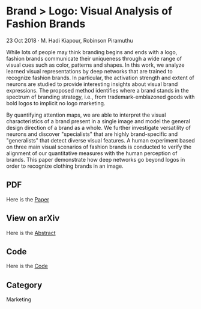 # Brand > Logo: Visual Analysis of Fashion Brands

23 Oct 2018  ·  M. Hadi Kiapour, Robinson Piramuthu

While lots of people may think branding begins and ends with a logo, fashion brands communicate their uniqueness through a wide range of visual cues such as color, patterns and shapes. In this work, we analyze learned visual representations by deep networks that are trained to recognize fashion brands. In particular, the activation strength and extent of neurons are studied to provide interesting insights about visual brand expressions. The proposed method identifies where a brand stands in the spectrum of branding strategy, i.e., from trademark-emblazoned goods with bold logos to implicit no logo marketing. 

By quantifying attention maps, we are able to interpret the visual characteristics of a brand present in a single image and model the general design direction of a brand as a whole. We further investigate versatility of neurons and discover "specialists" that are highly brand-specific and "generalists" that detect diverse visual features. A human experiment based on three main visual scenarios of fashion brands is conducted to verify the alignment of our quantitative measures with the human perception of brands. This paper demonstrate how deep networks go beyond logos in order to recognize clothing brands in an image. 

## PDF

Here is the [Paper](https://arxiv.org/pdf/1810.09941v1.pdf)

## View on arXiv

Here is the [Abstract](https://arxiv.org/abs/1810.09941v1)

## Code 

Here is the [Code](https://github.com/AemikaChow/DATASOURCE)

## Category

Marketing